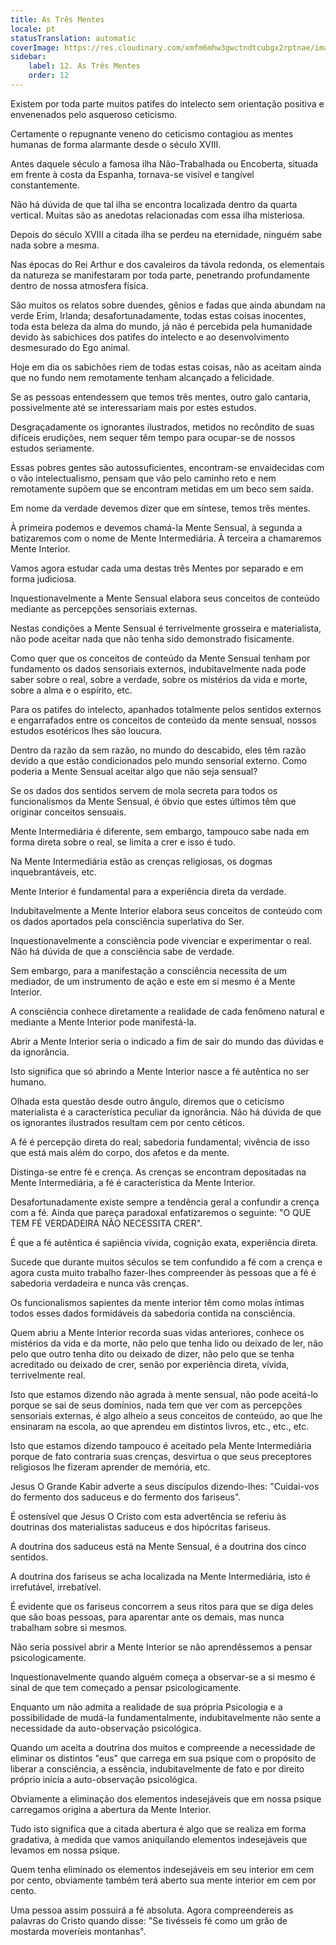```yaml
---
title: As Três Mentes
locale: pt
statusTranslation: automatic
coverImage: https://res.cloudinary.com/xmfm6mhw3gwctndtcubgx2rptnae/image/upload/v1741354419/small_cover_la_gran_rebelion_28716e29d2.webp
sidebar:
    label: 12. As Três Mentes
    order: 12
---
```

Existem por toda parte muitos patifes do intelecto sem orientação positiva e envenenados pelo asqueroso ceticismo.

Certamente o repugnante veneno do ceticismo contagiou as mentes humanas de forma alarmante desde o século XVIII.

Antes daquele século a famosa ilha Não-Trabalhada ou Encoberta, situada em frente à costa da Espanha, tornava-se visível e tangível constantemente.

Não há dúvida de que tal ilha se encontra localizada dentro da quarta vertical. Muitas são as anedotas relacionadas com essa ilha misteriosa.

Depois do século XVIII a citada ilha se perdeu na eternidade, ninguém sabe nada sobre a mesma.

Nas épocas do Rei Arthur e dos cavaleiros da távola redonda, os elementais da natureza se manifestaram por toda parte, penetrando profundamente dentro de nossa atmosfera física.

São muitos os relatos sobre duendes, gênios e fadas que ainda abundam na verde Erim, Irlanda; desafortunadamente, todas estas coisas inocentes, toda esta beleza da alma do mundo, já não é percebida pela humanidade devido às sabichices dos patifes do intelecto e ao desenvolvimento desmesurado do Ego animal.

Hoje em dia os sabichões riem de todas estas coisas, não as aceitam ainda que no fundo nem remotamente tenham alcançado a felicidade.

Se as pessoas entendessem que temos três mentes, outro galo cantaria, possivelmente até se interessariam mais por estes estudos.

Desgraçadamente os ignorantes ilustrados, metidos no recôndito de suas difíceis erudições, nem sequer têm tempo para ocupar-se de nossos estudos seriamente.

Essas pobres gentes são autossuficientes, encontram-se envaidecidas com o vão intelectualismo, pensam que vão pelo caminho reto e nem remotamente supõem que se encontram metidas em um beco sem saída.

Em nome da verdade devemos dizer que em síntese, temos três mentes.

À primeira podemos e devemos chamá-la Mente Sensual, à segunda a batizaremos com o nome de Mente Intermediária. À terceira a chamaremos Mente Interior.

Vamos agora estudar cada uma destas três Mentes por separado e em forma judiciosa.

Inquestionavelmente a Mente Sensual elabora seus conceitos de conteúdo mediante as percepções sensoriais externas.

Nestas condições a Mente Sensual é terrivelmente grosseira e materialista, não pode aceitar nada que não tenha sido demonstrado fisicamente.

Como quer que os conceitos de conteúdo da Mente Sensual tenham por fundamento os dados sensoriais externos, indubitavelmente nada pode saber sobre o real, sobre a verdade, sobre os mistérios da vida e morte, sobre a alma e o espírito, etc.

Para os patifes do intelecto, apanhados totalmente pelos sentidos externos e engarrafados entre os conceitos de conteúdo da mente sensual, nossos estudos esotéricos lhes são loucura.

Dentro da razão da sem razão, no mundo do descabido, eles têm razão devido a que estão condicionados pelo mundo sensorial externo. Como poderia a Mente Sensual aceitar algo que não seja sensual?

Se os dados dos sentidos servem de mola secreta para todos os funcionalismos da Mente Sensual, é óbvio que estes últimos têm que originar conceitos sensuais.

Mente Intermediária é diferente, sem embargo, tampouco sabe nada em forma direta sobre o real, se limita a crer e isso é tudo.

Na Mente Intermediária estão as crenças religiosas, os dogmas inquebrantáveis, etc.

Mente Interior é fundamental para a experiência direta da verdade.

Indubitavelmente a Mente Interior elabora seus conceitos de conteúdo com os dados aportados pela consciência superlativa do Ser.

Inquestionavelmente a consciência pode vivenciar e experimentar o real. Não há dúvida de que a consciência sabe de verdade.

Sem embargo, para a manifestação a consciência necessita de um mediador, de um instrumento de ação e este em si mesmo é a Mente Interior.

A consciência conhece diretamente a realidade de cada fenômeno natural e mediante a Mente Interior pode manifestá-la.

Abrir a Mente Interior seria o indicado a fim de sair do mundo das dúvidas e da ignorância.

Isto significa que só abrindo a Mente Interior nasce a fé autêntica no ser humano.

Olhada esta questão desde outro ângulo, diremos que o ceticismo materialista é a característica peculiar da ignorância. Não há dúvida de que os ignorantes ilustrados resultam cem por cento céticos.

A fé é percepção direta do real; sabedoria fundamental; vivência de isso que está mais além do corpo, dos afetos e da mente.

Distinga-se entre fé e crença. As crenças se encontram depositadas na Mente Intermediária, a fé é característica da Mente Interior.

Desafortunadamente existe sempre a tendência geral a confundir a crença com a fé. Ainda que pareça paradoxal enfatizaremos o seguinte: "O QUE TEM FÉ VERDADEIRA NÃO NECESSITA CRER".

É que a fé autêntica é sapiência vívida, cognição exata, experiência direta.

Sucede que durante muitos séculos se tem confundido a fé com a crença e agora custa muito trabalho fazer-lhes compreender às pessoas que a fé é sabedoria verdadeira e nunca vãs crenças.

Os funcionalismos sapientes da mente interior têm como molas íntimas todos esses dados formidáveis da sabedoria contida na consciência.

Quem abriu a Mente Interior recorda suas vidas anteriores, conhece os mistérios da vida e da morte, não pelo que tenha lido ou deixado de ler, não pelo que outro tenha dito ou deixado de dizer, não pelo que se tenha acreditado ou deixado de crer, senão por experiência direta, vívida, terrivelmente real.

Isto que estamos dizendo não agrada à mente sensual, não pode aceitá-lo porque se sai de seus domínios, nada tem que ver com as percepções sensoriais externas, é algo alheio a seus conceitos de conteúdo, ao que lhe ensinaram na escola, ao que aprendeu em distintos livros, etc., etc., etc.

Isto que estamos dizendo tampouco é aceitado pela Mente Intermediária porque de fato contraria suas crenças, desvirtua o que seus preceptores religiosos lhe fizeram aprender de memória, etc.

Jesus O Grande Kabir adverte a seus discípulos dizendo-lhes: "Cuidai-vos do fermento dos saduceus e do fermento dos fariseus".

É ostensível que Jesus O Cristo com esta advertência se referiu às doutrinas dos materialistas saduceus e dos hipócritas fariseus.

A doutrina dos saduceus está na Mente Sensual, é a doutrina dos cinco sentidos.

A doutrina dos fariseus se acha localizada na Mente Intermediária, isto é irrefutável, irrebatível.

É evidente que os fariseus concorrem a seus ritos para que se diga deles que são boas pessoas, para aparentar ante os demais, mas nunca trabalham sobre si mesmos.

Não seria possível abrir a Mente Interior se não aprendêssemos a pensar psicologicamente.

Inquestionavelmente quando alguém começa a observar-se a si mesmo é sinal de que tem começado a pensar psicologicamente.

Enquanto um não admita a realidade de sua própria Psicologia e a possibilidade de mudá-la fundamentalmente, indubitavelmente não sente a necessidade da auto-observação psicológica.

Quando um aceita a doutrina dos muitos e compreende a necessidade de eliminar os distintos "eus" que carrega em sua psique com o propósito de liberar a consciência, a essência, indubitavelmente de fato e por direito próprio inicia a auto-observação psicológica.

Obviamente a eliminação dos elementos indesejáveis que em nossa psique carregamos origina a abertura da Mente Interior.

Tudo isto significa que a citada abertura é algo que se realiza em forma gradativa, à medida que vamos aniquilando elementos indesejáveis que levamos em nossa psique.

Quem tenha eliminado os elementos indesejáveis em seu interior em cem por cento, obviamente também terá aberto sua mente interior em cem por cento.

Uma pessoa assim possuirá a fé absoluta. Agora compreendereis as palavras do Cristo quando disse: "Se tivésseis fé como um grão de mostarda moveríeis montanhas".

